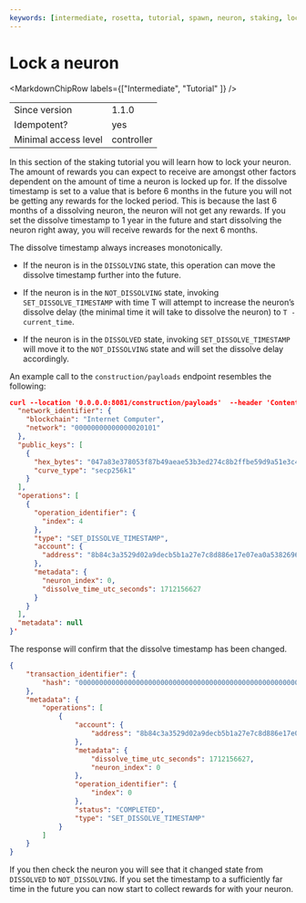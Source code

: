 ```yaml
---
keywords: [intermediate, rosetta, tutorial, spawn, neuron, staking, lock]
---
```



# Lock a neuron

<MarkdownChipRow labels={["Intermediate", "Tutorial" ]} />


|                      |            |
|----------------------|------------|
| Since version        | 1.1.0      |
| Idempotent?          | yes        |
| Minimal access level | controller |

In this section of the staking tutorial you will learn how to lock your neuron. The amount of rewards you can expect to receive are amongst other factors dependent on the amount of time a neuron is locked up for. 
If the dissolve timestamp is set to a value that is before 6 months in the future you will not be getting any rewards for the locked period. This is because 
the last 6 months of a dissolving neuron, the neuron will not get any rewards. If you set the dissolve timestamp to 1 year in the future and start dissolving the neuron right away, you will receive rewards for the next 6 months. 

The dissolve timestamp always increases monotonically.

-   If the neuron is in the `DISSOLVING` state, this operation can move the dissolve timestamp further into the future.

-   If the neuron is in the `NOT_DISSOLVING` state, invoking `SET_DISSOLVE_TIMESTAMP` with time T will attempt to increase the neuron’s dissolve delay (the minimal time it will take to dissolve the neuron) to `T - current_time`.

-   If the neuron is in the `DISSOLVED` state, invoking `SET_DISSOLVE_TIMESTAMP` will move it to the `NOT_DISSOLVING` state and will set the dissolve delay accordingly.

An example call to the `construction/payloads` endpoint resembles the following:

```json
curl --location '0.0.0.0:8081/construction/payloads'  --header 'Content-Type: application/json' --data '{
  "network_identifier": {
    "blockchain": "Internet Computer",
    "network": "00000000000000020101"
  },
  "public_keys": [
    {
      "hex_bytes": "047a83e378053f87b49aeae53b3ed274c8b2ffbe59d9a51e3c4d850ca8ac1684f7131b778317c0db04de661c7d08321d60c0507868af41fe3150d21b3c6c757367",
      "curve_type": "secp256k1"
    }
  ],
  "operations": [
    {
      "operation_identifier": {
        "index": 4
      },
      "type": "SET_DISSOLVE_TIMESTAMP",
      "account": {
        "address": "8b84c3a3529d02a9decb5b1a27e7c8d886e17e07ea0a538269697ef09c2a27b4"
      },
      "metadata": {
        "neuron_index": 0,
        "dissolve_time_utc_seconds": 1712156627
      }
    }
  ],
  "metadata": null
}'
```

The response will confirm that the dissolve timestamp has been changed.
```json
{
    "transaction_identifier": {
        "hash": "0000000000000000000000000000000000000000000000000000000000000000"
    },
    "metadata": {
        "operations": [
            {
                "account": {
                    "address": "8b84c3a3529d02a9decb5b1a27e7c8d886e17e07ea0a538269697ef09c2a27b4"
                },
                "metadata": {
                    "dissolve_time_utc_seconds": 1712156627,
                    "neuron_index": 0
                },
                "operation_identifier": {
                    "index": 0
                },
                "status": "COMPLETED",
                "type": "SET_DISSOLVE_TIMESTAMP"
            }
        ]
    }
}
```

If you then check the neuron you will see that it changed state from `DISSOLVED` to `NOT_DISSOLVING`. If you set the timestamp to a sufficiently far time in the future you can now start to collect rewards for with your neuron. 